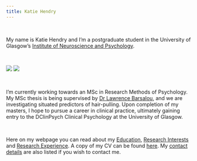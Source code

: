 ```yaml
---
title: Katie Hendry
---
```

&nbsp;
&nbsp;
&nbsp;
&nbsp;
&nbsp;
&nbsp;

My name is Katie Hendry and I'm a postgraduate student in the University of Glasgow's [Institute of Neuroscience and Psychology](http://www.gla.ac.uk/researchinstitutes/neurosciencepsychology/).

&nbsp;
&nbsp;


![](images/graduationpic.jpg)
![](images/posterpic.jpg)

&nbsp;
&nbsp;

I'm currently working towards an MSc in Research Methods of Psychology. My MSc thesis is being supervised by [Dr Lawrence Barsalou](http://barsaloulab.org/lab-members/lawrence-barsalou/), and we are investigating situated predictors of hair-pulling. Upon completion of my masters, I hope to pursue a career in clinical practice, ultimately gaining entry to the DClinPsych Clinical Psychology at the University of Glasgow.

&nbsp;
&nbsp;

Here on my webpage you can read about my [Education](education.html), [Research Interests](researchinterests.html) and [Research Experience](researchexperience.html). A copy of my CV can be found [here](CV Final PDF.pdf). My [contact details](contactdetails.html) are also listed if you wish to contact me.

&nbsp;
&nbsp;
